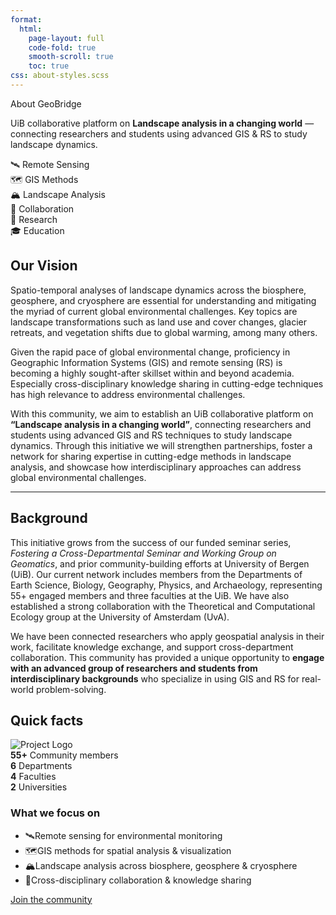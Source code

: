 ```yaml
---
format:
  html:
    page-layout: full
    code-fold: true
    smooth-scroll: true
    toc: true
css: about-styles.scss
---
```


```{=html}
<div class="gb-hero">
    <div class="gb-wrap">
        <p class= "title">About GeoBridge</p>
        <p class="gb-lead">UiB collaborative platform on <strong>Landscape analysis in a changing world</strong> — connecting researchers and students using advanced GIS &amp; RS to study landscape dynamics.</p>
    </div>
</div>

<!-- Focus areas -->
<section class="gb-focus">
    <div class="gb-pill-grid">
        <div class="gb-pill">🛰️ Remote Sensing</div>
        <div class="gb-pill">🗺️ GIS Methods</div>
        <div class="gb-pill">🏔️ Landscape Analysis</div>
        <div class="gb-pill">🤝 Collaboration</div>
        <div class="gb-pill">🔬 Research</div>
        <div class="gb-pill">🎓 Education</div>
    </div>
</section>

<!-- Two-column split -->
<div class="gb-wrap">
    <div class="gb-grid">
        <article class="gb-card gb-pad gb-prose" aria-labelledby="about-title">
            <h2 id="about-title">Our Vision</h2>
            <p>Spatio-temporal analyses of landscape dynamics across the biosphere, geosphere, and cryosphere are essential for understanding and mitigating the myriad of current global environmental challenges. Key topics are landscape transformations such as land use and cover changes, glacier retreats, and vegetation shifts due to global warming, among many others.</p>
            <p>Given the rapid pace of global environmental change, proficiency in Geographic Information Systems (GIS) and remote sensing (RS) is becoming a highly sought-after skillset within and beyond academia. Especially cross-disciplinary knowledge sharing in cutting-edge techniques has high relevance to address environmental challenges.</p>
            <p>With this community, we aim to establish an UiB collaborative platform on <strong>“Landscape analysis in a changing world”</strong>, connecting researchers and students using advanced GIS and RS techniques to study landscape dynamics. Through this initiative we will strengthen partnerships, foster a network for sharing expertise in cutting-edge methods in landscape analysis, and showcase how interdisciplinary approaches can address global environmental challenges.</p>
            <hr>
            <h2 id="about-title">Background</h2>
            <p>This initiative grows from the success of our funded seminar series, <em>Fostering a Cross-Departmental Seminar and Working Group on Geomatics</em>, and prior community-building efforts at University of Bergen (UiB). Our current network includes members from the Departments of Earth Science, Biology, Geography, Physics, and Archaeology, representing 55+ engaged members and three faculties at the UiB. We have also established a strong collaboration with the Theoretical and Computational Ecology group at the University of Amsterdam (UvA).</p>
            <p>We have been connected researchers who apply geospatial analysis in their work, facilitate knowledge exchange, and support cross-department collaboration. This community has provided a unique opportunity to <strong>engage with an advanced group of researchers and students from interdisciplinary backgrounds</strong> who specialize in using GIS and RS for real-world problem-solving.</p>
        </article>

        <aside class="gb-card gb-pad gb-aside" aria-label="Quick facts">
            <h2>Quick facts</h2>
            <img src="img/proj.png" alt="Project Logo" style="max-width: 100%; height: auto; object-fit: contain; text-align: center;">
            <div class="gb-stat"><b>55+</b> <span>Community members</span></div>
            <div class="gb-stat"><b>6</b> <span>Departments</span></div>
            <div class="gb-stat"><b>4</b> <span>Faculties</span></div>
            <div class="gb-stat"><b>2</b> <span>Universities</span></div>

            <h3>What we focus on</h3>
            <ul class="gb-list">
                <li><span class="icon">🛰️</span><span>Remote sensing for environmental monitoring</span></li>
                <li><span class="icon">🗺️</span><span>GIS methods for spatial analysis &amp; visualization</span></li>
                <li><span class="icon">🏔️</span><span>Landscape analysis across biosphere, geosphere &amp; cryosphere</span></li>
                <li><span class="icon">🤝</span><span>Cross-disciplinary collaboration &amp; knowledge sharing</span></li>
            </ul>

            <div class="gb-cta" role="group" aria-label="Primary actions">
                <a class="gb-btn primary" href="joinus.html">Join the community</a>
            </div>
        </aside>
    </div>
</div>
```
